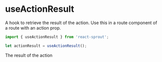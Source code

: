 # useActionResult

A hook to retrieve the result of the action. Use this in a route component of a route with an action prop.

```javascript
import { useActionResult } from 'react-sprout';

let actionResult = useActionResult();
```

<Properties>
	<Property name="actionResult" type="any">
		The result of the action
	</Property>
</Properties>
